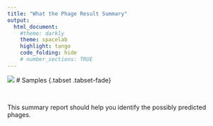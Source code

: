 ```yaml
---
title: "What the Phage Result Summary"
output:
  html_document:
    #theme: darkly
    theme: spacelab
    highlight: tango
    code_folding: hide
    # number_sections: TRUE
---
```

![](logo-wtp_small.png)
# Samples {.tabset .tabset-fade}

<br>

This summary report should help you identify the possibly predicted phages.
<br>
